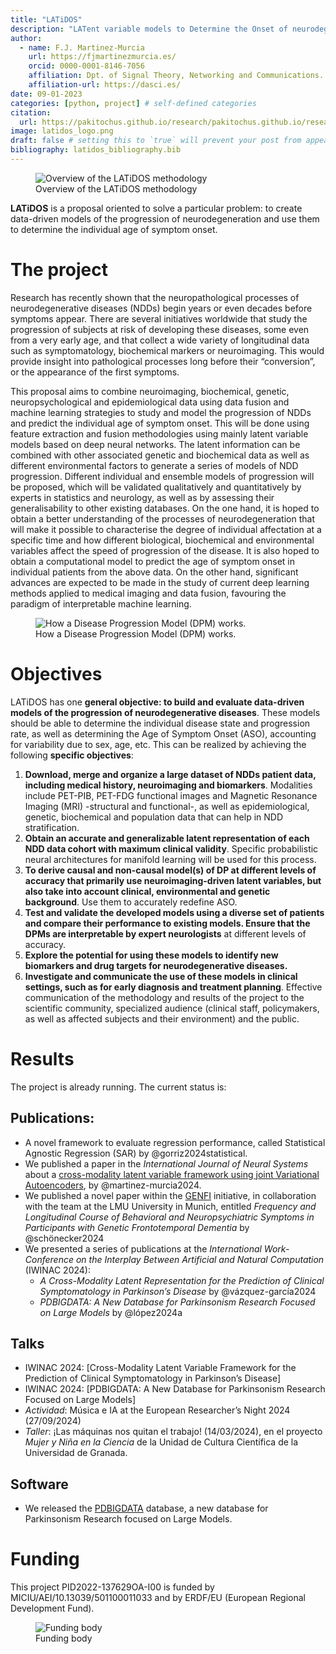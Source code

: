 ```yaml
---
title: "LATiDOS"
description: "LATent variable models to Determine the Onset of neurodegenerative Symptoms."
author:
  - name: F.J. Martinez-Murcia
    url: https://fjmartinezmurcia.es/
    orcid: 0000-0001-8146-7056
    affiliation: Dpt. of Signal Theory, Networking and Communications. University of Granada & DaSCI. 
    affiliation-url: https://dasci.es/ 
date: 09-01-2023
categories: [python, project] # self-defined categories
citation: 
  url: https://pakitochus.github.io/research/pakitochus.github.io/research/2023-09-01-project-latidos/
image: latidos_logo.png
draft: false # setting this to `true` will prevent your post from appearing on your listing page until you're ready!
bibliography: latidos_bibliography.bib
---
```


![Overview of the LATiDOS methodology](overview_methodology.png)

**LATiDOS** is a proposal oriented to solve a particular problem: to create data-driven models of the progression of neurodegeneration and use them to determine the individual age of symptom onset.

```{=html}
<!--[{{< fa file-lines >}} Documentation](http://mapbrain.readthedocs.io/en/latest/quickstart.html){.btn .btn-outline-primary .btn role="button" data-toggle="tooltip" title="Read the documentation"}
[{{< fa download >}} Download](https://github.com/SiPBA/mapBrain){.btn .btn-primary .btn role="button" data-toggle="tooltip" title="Download the package"}-->
```
# The project

Research has recently shown that the neuropathological processes of neurodegenerative diseases (NDDs) begin years or even decades before symptoms appear. There are several initiatives worldwide that study the progression of subjects at risk of developing these diseases, some even from a very early age, and that collect a wide variety of longitudinal data such as symptomatology, biochemical markers or neuroimaging. This would provide insight into pathological processes long before their "conversion", or the appearance of the first symptoms.

This proposal aims to combine neuroimaging, biochemical, genetic, neuropsychological and epidemiological data using data fusion and machine learning strategies to study and model the progression of NDDs and predict the individual age of symptom onset. This will be done using feature extraction and fusion methodologies using mainly latent variable models based on deep neural networks. The latent information can be combined with other associated genetic and biochemical data as well as different environmental factors to generate a series of models of NDD progression. Different individual and ensemble models of progression will be proposed, which will be validated qualitatively and quantitatively by experts in statistics and neurology, as well as by assessing their generalisability to other existing databases. On the one hand, it is hoped to obtain a better understanding of the processes of neurodegeneration that will make it possible to characterise the degree of individual affectation at a specific time and how different biological, biochemical and environmental variables affect the speed of progression of the disease. It is also hoped to obtain a computational model to predict the age of symptom onset in individual patients from the above data. On the other hand, significant advances are expected to be made in the study of current deep learning methods applied to medical imaging and data fusion, favouring the paradigm of interpretable machine learning.

![How a Disease Progression Model (DPM) works.](overview_progression.png)

# Objectives

LATiDOS has one **general objective: to build and evaluate data-driven models of the progression of neurodegenerative diseases**. These models should be able to determine the individual disease state and progression rate, as well as determining the Age of Symptom Onset (ASO), accounting for variability due to sex, age, etc. This can be realized by achieving the following **specific objectives**:

1.  **Download, merge and organize a large dataset of NDDs patient data, including medical history, neuroimaging and biomarkers**. Modalities include PET-PIB, PET-FDG functional images and Magnetic Resonance Imaging (MRI) -structural and functional-, as well as epidemiological, genetic, biochemical and population data that can help in NDD stratification.
2.  **Obtain an accurate and generalizable latent representation of each NDD data cohort with maximum clinical validity**. Specific probabilistic neural architectures for manifold learning will be used for this process.
3.  **To derive causal and non-causal model(s) of DP at different levels of accuracy that primarily use neuroimaging-driven latent variables, but also take into account clinical, environmental and genetic background**. Use them to accurately redefine ASO.
4.  **Test and validate the developed models using a diverse set of patients and compare their performance to existing models. Ensure that the DPMs are interpretable by expert neurologists** at different levels of accuracy.
5.  **Explore the potential for using these models to identify new biomarkers and drug targets for neurodegenerative diseases.**
6.  **Investigate and communicate the use of these models in clinical settings, such as for early diagnosis and treatment planning**. Effective communication of the methodology and results of the project to the scientific community, specialized audience (clinical staff, policymakers, as well as affected subjects and their environment) and the public.

# Results

The project is already running. The current status is:

## Publications:
-   A novel framework to evaluate regression performance, called Statistical Agnostic Regression (SAR) by @gorriz2024statistical.
-   We published a paper in the *International Journal of Neural Systems* about a [cross-modality latent variable framework using joint Variational Autoencoders](/publications/2024-05-10-bridging/index.qmd), by @martinez-murcia2024.
-   We published a novel paper within the [GENFI](https://www.genfi.org) initiative, in collaboration with the team at the LMU University in Munich, entitled *Frequency and Longitudinal Course of Behavioral and Neuropsychiatric Symptoms in Participants with Genetic Frontotemporal Dementia* by @schönecker2024
-   We presented a series of publications at the *International Work-Conference on the Interplay Between Artificial and Natural Computation* (IWINAC 2024):
    -   *A Cross-Modality Latent Representation for the Prediction of Clinical Symptomatology in Parkinson’s Disease* by @vázquez-garcía2024
    -   *PDBIGDATA: A New Database for Parkinsonism Research Focused on Large Models* by @lópez2024a

## Talks
-   IWINAC 2024: [Cross-Modality Latent Variable Framework for the Prediction of Clinical Symptomatology in Parkinson’s Disease]
-   IWINAC 2024: [PDBIGDATA: A New Database for Parkinsonism Research Focused on Large Models]
-   *Actividad*: Música e IA at the European Researcher's Night 2024 (27/09/2024)
-   *Taller*: ¡Las máquinas nos quitan el trabajo! (14/03/2024), en el proyecto *Mujer y Niña en la Ciencia* de la Unidad de Cultura Científica de la Universidad de Granada.

## Software
-   We released the [PDBIGDATA](https://github.com/PDBIGDATA/PDBIGDATA) database, a new database for Parkinsonism Research focused on Large Models.

# Funding 
This project PID2022-137629OA-I00 is funded by MICIU/AEI/10.13039/501100011033 and by ERDF/EU (European Regional Development Fund).

![Funding body](MICIU+Cofinanciado+AEI.jpg)